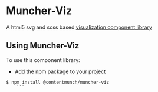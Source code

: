 
<Meta title="Introduction"/>

# Muncher-Viz
A html5 svg and scss based [visualization component library](https://viz.muncher.dev/)

## Using Muncher-Viz
To use this component library:

* Add the npm package to your project
```
$ npm install @contentmunch/muncher-viz
    ```
